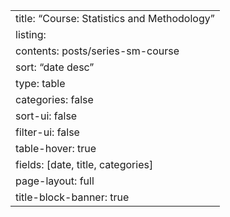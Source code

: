 ---
title: "Course: Statistics and Methodology"
listing:
  contents: posts/series-sm-course
  sort: "date desc"
  type: table
  categories: false
  sort-ui: false
  filter-ui: false
  table-hover: true
  fields: [date, title, categories]
page-layout: full
title-block-banner: true
---